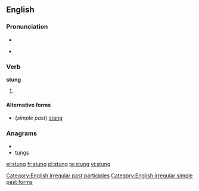 ==English==

===Pronunciation===
* {{IPA|/stʌŋ/}}
* {{audio|En-us-stung.ogg|Audio (US)}}
*: {{rhymes|ʌŋ}}

===Verb===
'''stung'''

# {{past of|[[sting]]}}

====Alternative forms====
* (''simple past'') [[stang]]

===Anagrams===
* {{alphagram|gnstu}}
* [[tungs#English|tungs]]

[[Category:English irregular past participles]]
[[Category:English irregular simple past forms]]

[[el:stung]]
[[fr:stung]]
[[pl:stung]]
[[te:stung]]
[[vi:stung]]